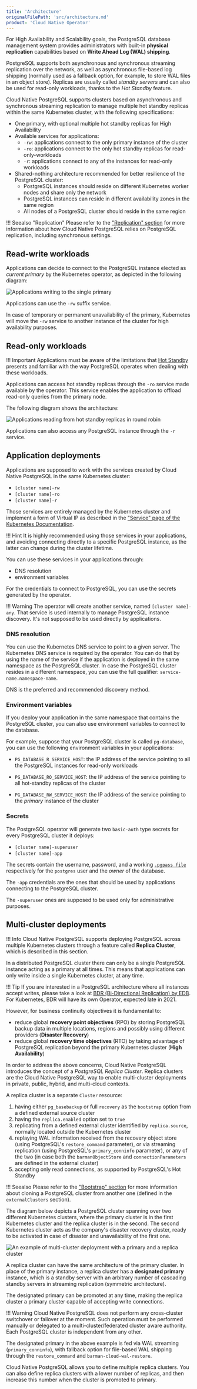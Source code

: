 ```yaml
---
title: 'Architecture'
originalFilePath: 'src/architecture.md'
product: 'Cloud Native Operator'
---
```


For High Availability and Scalability goals, the PostgreSQL database management
system provides administrators with built-in **physical replication**
capabilities based on **Write Ahead Log (WAL) shipping**.

PostgreSQL supports both asynchronous and synchronous streaming replication
over the network, as well as asynchronous file-based log shipping (normally
used as a fallback option, for example, to store WAL files in an object store).
Replicas are usually called *standby servers* and can also be used for
read-only workloads, thanks to the *Hot Standby* feature.

Cloud Native PostgreSQL supports clusters based on asynchronous and synchronous
streaming replication to manage multiple hot standby replicas within the same
Kubernetes cluster, with the following specifications:

* One primary, with optional multiple hot standby replicas for High Availability
* Available services for applications:
    * `-rw`: applications connect to the only primary instance of the cluster
    * `-ro`: applications connect to the only hot standby replicas for read-only-workloads
    * `-r`: applications connect to any of the instances for read-only workloads
* Shared-nothing architecture recommended for better resilience of the PostgreSQL cluster:
    * PostgreSQL instances should reside on different Kubernetes worker nodes
      and share only the network
    * PostgreSQL instances can reside in different
      availability zones in the same region
    * All nodes of a PostgreSQL cluster should reside in the same region

!!! Seealso "Replication"
    Please refer to the ["Replication" section](replication.md) for more
    information about how Cloud Native PostgreSQL relies on PostgreSQL replication,
    including synchronous settings.

## Read-write workloads

Applications can decide to connect to the PostgreSQL instance elected as
*current primary* by the Kubernetes operator, as depicted in the following
diagram:

![Applications writing to the single primary](./images/architecture-rw.png)

Applications can use the `-rw` suffix service.

In case of temporary or permanent unavailability of the primary, Kubernetes
will move the `-rw` service to another instance of the cluster for high availability
purposes.

## Read-only workloads

!!! Important
    Applications must be aware of the limitations that
    [Hot Standby](https://www.postgresql.org/docs/current/hot-standby.html)
    presents and familiar with the way PostgreSQL operates when dealing with
    these workloads.

Applications can access hot standby replicas through the `-ro` service made available
by the operator. This service enables the application to offload read-only queries from the
primary node.

The following diagram shows the architecture:

![Applications reading from hot standby replicas in round robin](./images/architecture-read-only.png)

Applications can also access any PostgreSQL instance through the
`-r` service.

## Application deployments

Applications are supposed to work with the services created by Cloud Native PostgreSQL
in the same Kubernetes cluster:

* `[cluster name]-rw`
* `[cluster name]-ro`
* `[cluster name]-r`

Those services are entirely managed by the Kubernetes cluster and
implement a form of Virtual IP as described in the
["Service" page of the Kubernetes Documentation](https://kubernetes.io/docs/concepts/services-networking/service/#virtual-ips-and-service-proxies).

!!! Hint
    It is highly recommended using those services in your applications,
    and avoiding connecting directly to a specific PostgreSQL instance, as the latter
    can change during the cluster lifetime.

You can use these services in your applications through:

* DNS resolution
* environment variables

For the credentials to connect to PostgreSQL, you can
use the secrets generated by the operator.

!!! Warning
    The operator will create another service, named `[cluster name]-any`. That
    service is used internally to manage PostgreSQL instance discovery.
    It's not supposed to be used directly by applications.

### DNS resolution

You can use the Kubernetes DNS service to point to a given server.
The Kubernetes DNS service is required by the operator.
You can do that by using the name of the service if the application is
deployed in the same namespace as the PostgreSQL cluster.
In case the PostgreSQL cluster resides in a different namespace, you can use the
full qualifier: `service-name.namespace-name`.

DNS is the preferred and recommended discovery method.

### Environment variables

If you deploy your application in the same namespace that contains the
PostgreSQL cluster, you can also use environment variables to connect to the database.

For example, suppose that your PostgreSQL cluster is called `pg-database`,
you can use the following environment variables in your applications:

* `PG_DATABASE_R_SERVICE_HOST`: the IP address of the service
  pointing to all the PostgreSQL instances for read-only workloads

* `PG_DATABASE_RO_SERVICE_HOST`: the IP address of the
  service pointing to all hot-standby replicas of the cluster

* `PG_DATABASE_RW_SERVICE_HOST`: the IP address of the
  service pointing to the *primary* instance of the cluster

### Secrets

The PostgreSQL operator will generate two `basic-auth` type secrets for every
PostgreSQL cluster it deploys:

* `[cluster name]-superuser`
* `[cluster name]-app`

The secrets contain the username, password, and a working
[`.pgpass file`](https://www.postgresql.org/docs/current/libpq-pgpass.html)
respectively for the `postgres` user and the *owner* of the database.

The `-app` credentials are the ones that should be used by applications
connecting to the PostgreSQL cluster.

The `-superuser` ones are supposed to be used only for administrative purposes.

## Multi-cluster deployments

!!! Info
    Cloud Native PostgreSQL supports deploying PostgreSQL across multiple
    Kubernetes clusters through a feature called **Replica Cluster**,
    which is described in this section.

In a distributed PostgreSQL cluster there can only be a single PostgreSQL
instance acting as a primary at all times. This means that applications can
only write inside a single Kubernetes cluster, at any time.

!!! Tip
    If you are interested in a PostgreSQL architecture where all instances accept writes, 
    please take a look at  [BDR (Bi-Directional Replication) by EDB](https://www.enterprisedb.com/docs/bdr/latest/). 
    For Kubernetes, BDR will have its own Operator, expected late in 2021. 

However, for business continuity objectives it is fundamental to:

- reduce global **recovery point objectives** (RPO) by storing PostgreSQL backup data
  in multiple locations, regions and possibly using different providers
  (**Disaster Recovery**)
- reduce global **recovery time objectives** (RTO) by taking advantage of PostgreSQL
  replication beyond the primary Kubernetes cluster (**High Availability**)

In order to address the above concerns, Cloud Native PostgreSQL introduces the
concept of a *PostgreSQL Replica Cluster*. Replica clusters are the Cloud
Native PostgreSQL way to enable multi-cluster deployments in private, public,
hybrid, and multi-cloud contexts.

A replica cluster is a separate `Cluster` resource:

1. having either `pg_basebackup` or full `recovery` as the `bootstrap`
   option from a defined external source cluster
2. having the `replica.enabled` option set to `true`
3. replicating from a defined external cluster identified by `replica.source`,
   normally located outside the Kubernetes cluster
4. replaying WAL information received from the recovery object store
   (using PostgreSQL's `restore_command` parameter), or via streaming
   replication (using PostgreSQL's `primary_conninfo` parameter), or any of
   the two (in case both the `barmanObjectStore` and `connectionParameters`
   are defined in the external cluster)
5. accepting only read connections, as supported by PostgreSQL's Hot Standby

!!! Seealso
    Please refer to the ["Bootstrap" section](bootstrap.md) for more information
    about cloning a PostgreSQL cluster from another one (defined in the
    `externalClusters` section).

The diagram below depicts a PostgreSQL cluster spanning over two different
Kubernetes clusters, where the primary cluster is in the first Kubernetes
cluster and the replica cluster is in the second. The second Kubernetes cluster
acts as the company's disaster recovery cluster, ready to be activated in case
of disaster and unavailability of the first one.

![An example of multi-cluster deployment with a primary and a replica cluster](./images/multi-cluster.png)

A replica cluster can have the same architecture of the primary cluster. In
place of the primary instance, a replica cluster has a **designated primary**
instance, which is a standby server with an arbitrary number of cascading
standby servers in streaming replication (symmetric architecture).

The designated primary can be promoted at any time, making the replica cluster
a primary cluster capable of accepting write connections.

!!! Warning
    Cloud Native PostgreSQL does not perform any cross-cluster switchover
    or failover at the moment. Such operation must be performed manually
    or delegated to a multi-cluster/federated cluster aware authority.
    Each PostgreSQL cluster is independent from any other.

The designated primary in the above example is fed via WAL streaming
(`primary_conninfo`), with fallback option for file-based WAL shipping through
the `restore_command` and `barman-cloud-wal-restore`.

Cloud Native PostgreSQL allows you to define multiple replica clusters.
You can also define replica clusters with a lower number of replicas, and then
increase this number when the cluster is promoted to primary.